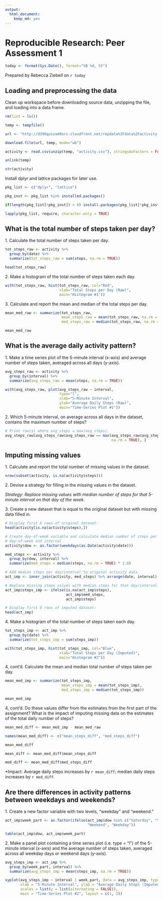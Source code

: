```yaml
---
output:
  html_document:
    keep_md: yes
---
```

# Reproducible Research: Peer Assessment 1
```r
today <- format(Sys.Date(), format="%B %d, %Y")
```
Prepared by Rebecca Ziebell on `r today`

## Loading and preprocessing the data

Clean up workspace before downloading source data, unzipping the file, and
loading into a data frame.

```r
rm(list = ls())

temp <- tempfile()

url <- "http://d396qusza40orc.cloudfront.net/repdata%2Fdata%2Factivity.zip"

download.file(url, temp, mode="wb")

activity <- read.csv(unzip(temp, "activity.csv"), stringsAsFactors = FALSE)

unlink(temp)

str(activity)
```

Install dplyr and lattice packages for later use.

```r
pkg_list <- c("dplyr", "lattice")

pkg_inst <- pkg_list %in% installed.packages()

if(length(pkg_list[!pkg_inst]) > 0) install.packages(pkg_list[!pkg_inst])

lapply(pkg_list, require, character.only = TRUE)
```

## What is the total number of steps taken per day?

1\. Calculate the total number of steps taken per day.

```r
tot_steps_raw <- activity %>% 
  group_by(date) %>% 
  summarize(tot_steps_raw = sum(steps, na.rm = TRUE))

head(tot_steps_raw)
```

2\. Make a histogram of the total number of steps taken each day.

``` r
with(tot_steps_raw, hist(tot_steps_raw, col="Red", 
                         xlab="Total Steps per Day (Raw)",
                         main="Histogram #1"))
```

3\. Calculate and report the mean and median of the total steps per day.

``` r
mean_med_raw <- summarize(tot_steps_raw, 
                          mean_steps_raw = mean(tot_steps_raw, na.rm = TRUE),
                          med_steps_raw = median(tot_steps_raw, na.rm = TRUE))

mean_med_raw
```

## What is the average daily activity pattern?

1\. Make a time series plot of the 5-minute interval (x-axis) and average number
of steps taken, averaged across all days (y-axis).

```r
avg_steps_raw <- activity %>%
  group_by(interval) %>% 
  summarize(avg_steps_raw = mean(steps, na.rm = TRUE))

with(avg_steps_raw, plot(avg_steps_raw ~ interval, 
                         type="l", 
                         xlab="5-Minute Interval",
                         ylab="Average Daily Steps (Raw)", 
                         main="Time-Series Plot #1"))
```

2\. Which 5-minute interval, on average across all days in the dataset, contains
the maximum number of steps?

```r
# Print row(s) where avg_steps = max(avg_steps).
avg_steps_raw[avg_steps_raw$avg_steps_raw == max(avg_steps_raw$avg_steps_raw,
                                                 na.rm = TRUE), ]
```

## Imputing missing values

1\. Calculate and report the total number of missing values in the dataset.

``` r
nrow(subset(activity, is.na(activity$steps)))
```

2\. Devise a strategy for filling in the missing values in the dataset.

*Strategy: Replace missing values with median number of steps for that 5-minute
interval on that day of the week.*

3\. Create a new dataset that is equal to the original dataset but with missing 
data filled in.

``` r
# Display first 6 rows of original dataset:
head(activity[is.na(activity$steps),])

# Create day-of-week variable and calculate median number of steps per
# day-of-week and interval.
activity$dow <- as.factor(weekdays(as.Date(activity$date)))

med_steps <- activity %>%
  group_by(dow, interval) %>%
  summarize(med_steps = median(steps, na.rm = TRUE) * 1.0)

# Add median steps per day/interval to original activity data.
act_imp <- inner_join(activity, med_steps) %>% arrange(date, interval)

# Replace missing steps values with median steps for that day/interval.
act_imp$steps_imp <- ifelse(is.na(act_imp$steps), 
                            act_imp$med_steps,
                            act_imp$steps)

# Display first 6 rows of imputed dataset:
head(act_imp)
```

4\. Make a histogram of the total number of steps taken each day. 

``` r
tot_steps_imp <- act_imp %>%
  group_by(date) %>%
  summarize(tot_steps_imp = sum(steps_imp))

with(tot_steps_imp, hist(tot_steps_imp, col="Blue", 
                         xlab="Total Steps per Day (Imputed)",
                         main="Histogram #2"))
```

4, cont'd. Calculate the mean and median total number of steps taken per day. 

``` r
mean_med_imp <- summarize(tot_steps_imp,
                          mean_steps_imp = mean(tot_steps_imp),
                          med_steps_imp = median(tot_steps_imp))

mean_med_imp
```

4, cont'd. Do these values differ from the estimates from the first part of the
assignment? What is the impact of imputing missing data on the estimates of the
total daily number of steps?

``` r
mean_med_diff <- mean_med_imp - mean_med_raw

names(mean_med_diff) <- c("mean_steps_diff", "med_steps_diff")

mean_med_diff
```

``` r
mean_diff <- mean_med_diff$mean_steps_diff

med_diff <- mean_med_diff$med_steps_diff
```

*Impact: Average daily steps increases by `r mean_diff`; median daily steps 
increases by `r med_diff`.

## Are there differences in activity patterns between weekdays and weekends?

1\. Create a new factor variable with two levels, "weekday" and "weekend."

``` r
act_imp$week_part <- as.factor(ifelse(act_imp$dow %in% c("Saturday", "Sunday"),
                                      "Weekend", "Weekday"))

table(act_imp$dow, act_imp$week_part)
```

2\. Make a panel plot containing a time series plot (i.e. type = "l") of the
5-minute interval (x-axis) and the average number of steps taken, averaged
across all weekday days or weekend days (y-axis).

```r
avg_steps_imp <- act_imp %>%
  group_by(week_part, interval) %>% 
  summarize(avg_steps_imp = mean(steps_imp, na.rm = TRUE))

xyplot(avg_steps_imp ~ interval | week_part, data = avg_steps_imp, type = "l",
       xlab = "5-Minute Interval", ylab = "Average Daily Steps (Imputed)",
       scales = list(y = list(alternating = FALSE)),
       main = "Time-Series Plot #2", layout = c(1, 2))
```                                                                                                                                                                                                                                                                                                                                                                                                                                                                                                                                                                                                                                                                                                                                                                                                                                                                                                                                                                                                                                                                                                                                                                                                                                                                                                                                                                                                                                                                                                                                                                                                                                                                                                                                                                                                                                                                                                                                                                                                                                                                                                                                                                                                                                                                                                                                                                                                                                                                                                                                                                                                                                                                                                                                                                                                                                                                                                                                                                                                                                                                                                                                                                                                                                                                                                                                                                                                                                                                                                                                                                                                                                                                                                                                                                                                                                                                                                                                                                                                                                                                                                                                                                                                                                                                                                                                                                                                                                                                                                                                                                                                                                                                                                                                                                                                                                                                                                                                                                                                                                                                                                                                                                                                                                                                                                                                                                                                                                                                                                                                                                                                                                                                                                                                                                                                                                                                                                                                                                                                                                                                                                                                                                                                                                                                                                                                                                                                                                                                                                                                                                                                                                                                                                                                                                                                                                                                                                                                                                                                                                                                                                                                                                                                                                                                                                                                                                                                                                                                                                                                                                                                                                                                                                                                                                                                                                                                                                                                                                                                                                                                                                                                                                                                                                                                                                                                                                                                                                                                                                                                                                                                                                                                                                                                                                                                                                                                                                                                                                                                                                                                                                                                                                                                                                                                                                                                                                                                                                                                                                                                                                                                                                                                                                                                                                                                                                                                                                                                                                                                                                                                                                            